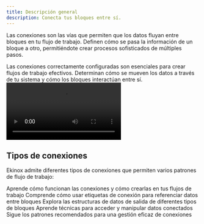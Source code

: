 ```yaml
---
title: Descripción general
description: Conecta tus bloques entre sí.
---
```



Las conexiones son las vías que permiten que los datos fluyan entre bloques en tu flujo de trabajo. Definen cómo se pasa la información de un bloque a otro, permitiéndote crear procesos sofisticados de múltiples pasos.

<Callout type="info">
  Las conexiones correctamente configuradas son esenciales para crear flujos de trabajo efectivos. Determinan cómo
  se mueven los datos a través de tu sistema y cómo los bloques interactúan entre sí.
</Callout>

<div className="mx-auto w-full overflow-hidden rounded-lg">
  <Video src="connections.mp4" />
</div>

## Tipos de conexiones

Ekinox admite diferentes tipos de conexiones que permiten varios patrones de flujo de trabajo:

<Cards>
  <Card title="Conceptos básicos de conexiones" href="/connections/basics">
    Aprende cómo funcionan las conexiones y cómo crearlas en tus flujos de trabajo
  </Card>
  <Card title="Etiquetas de conexión" href="/connections/tags">
    Comprende cómo usar etiquetas de conexión para referenciar datos entre bloques
  </Card>
  <Card title="Estructura de datos" href="/connections/data-structure">
    Explora las estructuras de datos de salida de diferentes tipos de bloques
  </Card>
  <Card title="Acceso a datos" href="/connections/accessing-data">
    Aprende técnicas para acceder y manipular datos conectados
  </Card>
  <Card title="Mejores prácticas" href="/connections/best-practices">
    Sigue los patrones recomendados para una gestión eficaz de conexiones
  </Card>
</Cards>
